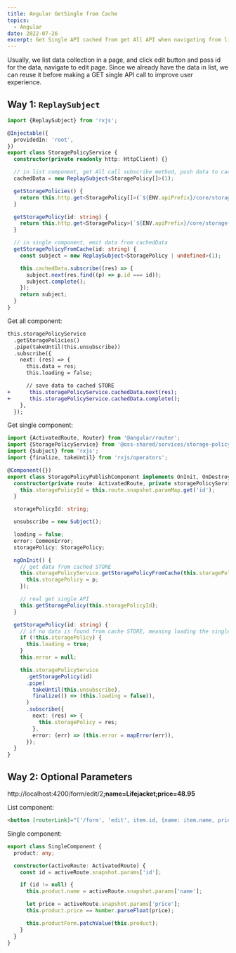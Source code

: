 ```yaml
---
title: Angular GetSingle from Cache
topics:
  - Angular
date: 2022-07-26
excerpt: Get Single API cached from get All API when navigating from list
---
```


Usually, we list data collection in a page, and click edit button and pass id for the data, navigate to edit page. Since
we already have the data in list, we can reuse it before making a GET single API call to improve user experience.

## Way 1: `ReplaySubject`

```ts
import {ReplaySubject} from 'rxjs';

@Injectable({
  providedIn: 'root',
})
export class StoragePolicyService {
  constructor(private readonly http: HttpClient) {}

  // in list component, get All call subscribe method, push data to cachedData. This is the cache STORE
  cachedData = new ReplaySubject<StoragePolicy[]>(1);

  getStoragePolicies() {
    return this.http.get<StoragePolicy[]>(`${ENV.apiPrefix}/core/storage-policies?limit=1000&offset=0`);
  }

  getStoragePolicy(id: string) {
    return this.http.get<StoragePolicy>(`${ENV.apiPrefix}/core/storage-policies/${id}`);
  }

  // in single component, emit data from cachedData
  getStoragePolicyFromCache(id: string) {
    const subject = new ReplaySubject<StoragePolicy | undefined>(1);

    this.cachedData.subscribe((res) => {
      subject.next(res.find((p) => p.id === id));
      subject.complete();
    });
    return subject;
  }
}
```

Get all component:

```diff
this.storagePolicyService
  .getStoragePolicies()
  .pipe(takeUntil(this.unsubscribe))
  .subscribe({
    next: (res) => {
      this.data = res;
      this.loading = false;

      // save data to cached STORE
+      this.storagePolicyService.cachedData.next(res);
+      this.storagePolicyService.cachedData.complete();
    },
  });
```

Get single component:

```ts
import {ActivatedRoute, Router} from '@angular/router';
import {StoragePolicyService} from '@oss-shared/services/storage-policy.service';
import {Subject} from 'rxjs';
import {finalize, takeUntil} from 'rxjs/operators';

@Component({})
export class StoragePolicyPublishComponent implements OnInit, OnDestroy {
  constructor(private route: ActivatedRoute, private storagePolicyService: StoragePolicyService) {
    this.storagePolicyId = this.route.snapshot.paramMap.get('id');
  }

  storagePolicyId: string;

  unsubscribe = new Subject();

  loading = false;
  error: CommonError;
  storagePolicy: StoragePolicy;

  ngOnInit() {
    // get data from cached STORE
    this.storagePolicyService.getStoragePolicyFromCache(this.storagePolicyId).subscribe((p) => {
      this.storagePolicy = p;
    });

    // real get single API
    this.getStoragePolicy(this.storagePolicyId);
  }

  getStoragePolicy(id: string) {
    // if no data is found from cache STORE, meaning loading the single page directly, otherwise it's navigated from list.
    if (!this.storagePolicy) {
      this.loading = true;
    }
    this.error = null;

    this.storagePolicyService
      .getStoragePolicy(id)
      .pipe(
        takeUntil(this.unsubscribe),
        finalize(() => (this.loading = false)),
      )
      .subscribe({
        next: (res) => {
          this.storagePolicy = res;
        },
        error: (err) => (this.error = mapError(err)),
      });
  }
}
```

## Way 2: Optional Parameters

http://localhost:4200/form/edit/2<b>;name=Lifejacket;price=48.95</b>

List component:

```html
<button [routerLink]="['/form', 'edit', item.id, {name: item.name, price: item.price}]">Edit</button>
```

Single component:

```ts
export class SingleComponent {
  product: any;

  constructor(activeRoute: ActivatedRoute) {
    const id = activeRoute.snapshot.params['id'];

    if (id != null) {
      this.product.name = activeRoute.snapshot.params['name'];

      let price = activeRoute.snapshot.params['price'];
      this.product.price == Number.parseFloat(price);

      this.productForm.patchValue(this.product);
    }
  }
}
```
